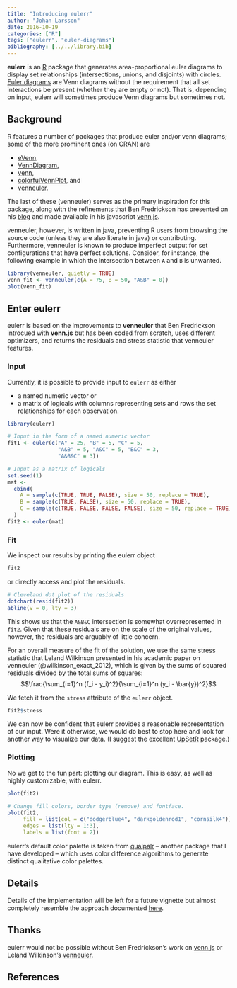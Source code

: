 ---
title: "Introducing eulerr"
author: "Johan Larsson"
date: 2016-10-19
categories: ["R"]
tags: ["eulerr", "euler-diagrams"]
bibliography: [../../library.bib]
---

**eulerr** is an [R](https://www.r-project.org) package that generates
area-proportional euler diagrams to display set
relationships (intersections, unions, and disjoints) with circles.
[Euler diagrams](https://en.wikipedia.org/wiki/Euler_diagram) are Venn
diagrams without the requirement that all set interactions be present (whether
they are empty or not). That is, depending on input, eulerr will sometimes
produce Venn diagrams but sometimes not.

## Background

R features a number of packages that produce euler and/or venn diagrams;
some of the more prominent ones (on CRAN) are

* [eVenn](https://cran.r-project.org/package=eVenn),
* [VennDiagram](https://cran.r-project.org/package=VennDiagram),
* [venn](https://cran.r-project.org/package=venn),
* [colorfulVennPlot](https://cran.r-project.org/package=colorfulVennPlot), and
* [venneuler](https://cran.r-project.org/package=venneuler).

The last of these (venneuler) serves as the primary inspiration for this package,
along with the refinements that Ben Fredrickson has presented on his
[blog](http://www.benfrederickson.com/) and made available in his javascript
[venn.js](https://github.com/benfred/venn.js).

venneuler, however, is written in java, preventing R users from 
browsing the source code (unless they are also literate in java) or
contributing. Furthermore, venneuler is known to produce imperfect output for
set configurations that have perfect solutions. Consider,
for instance, the following example in which the intersection between `A` and
`B` is unwanted.

```{r venneuler-failure, fig.height=5, fight.width=5, fig.cap='venneuler plot with unwanted overlap.'}
library(venneuler, quietly = TRUE)
venn_fit <- venneuler(c(A = 75, B = 50, "A&B" = 0))
plot(venn_fit)
```

## Enter eulerr

eulerr is based on the improvements to **venneuler** that Ben Fredrickson
introcued with **venn.js** but has been coded from scratch, uses different
optimizers, and returns the residuals and stress statistic that venneuler
features. 

### Input

Currently, it is possible to provide input to `eulerr` as either

* a named numeric vector or
* a matrix of logicals with columns representing sets and rows the set
relationships for each observation.

```{r input}
library(eulerr)

# Input in the form of a named numeric vector
fit1 <- euler(c("A" = 25, "B" = 5, "C" = 5,
                "A&B" = 5, "A&C" = 5, "B&C" = 3,
                "A&B&C" = 3))

# Input as a matrix of logicals
set.seed(1)
mat <-
  cbind(
    A = sample(c(TRUE, TRUE, FALSE), size = 50, replace = TRUE),
    B = sample(c(TRUE, FALSE), size = 50, replace = TRUE),
    C = sample(c(TRUE, FALSE, FALSE, FALSE), size = 50, replace = TRUE)
  )
fit2 <- euler(mat)
```

### Fit

We inspect our results by printing the eulerr object

```{r fit1_print}
fit2
```

or directly access and plot the residuals.

```{r residual-plot, fig.cap='Residuals for the eulerr fit.', fig.height = 5, fig.width = 5}
# Cleveland dot plot of the residuals
dotchart(resid(fit2))
abline(v = 0, lty = 3)
```

This shows us that the `A&B&C` intersection is somewhat overrepresented in
`fit2`. Given that these residuals are on the scale of the original
values, however, the residuals are arguably of little concern.

For an overall measure of the fit of the solution, we use the same stress
statistic that Leland Wilkinson presented in his academic paper on venneuler 
(@wilkinson_exact_2012), which is given by the sums of squared residuals divided
by the total sums of squares:
$$\frac{\sum_{i=1}^n (f_i - y_i)^2}{\sum_{i=1}^n (y_i - \bar{y})^2}$$

We fetch it from the `stress` attribute of the `eulerr` object.

```{r stress}
fit2$stress
```

We can now be confident that eulerr provides a reasonable representation of
our input. Were it otherwise, we would do best to stop here and look for another
way to visualize our data. (I suggest the excellent
[UpSetR](https://cran.r-project.org/package=UpSetR) package.)

### Plotting

No we get to the fun part: plotting our diagram. This is easy, as well as
highly customizable, with eulerr.

```{r eulerr-plot, fig.width=3.5, fig.height=3.5, fig.show='hold', fig.cap='eulerr plots can be modified in every possible way.'}
plot(fit2)

# Change fill colors, border type (remove) and fontface.
plot(fit2,
     fill = list(col = c("dodgerblue4", "darkgoldenrod1", "cornsilk4")),
     edges = list(lty = 1:3),
     labels = list(font = 2))
```

eulerr's default color palette is taken from
[qualpalr](https://cran.r-project.org/package=qualpalr) -- another
package that I have developed -- which uses color difference algorithms to 
generate distinct qualitative color palettes.

## Details

Details of the implementation will be left for a future vignette but almost
completely resemble the approach documented
[here](http://www.benfrederickson.com/better-venn-diagrams/).

## Thanks

eulerr would not be possible without Ben Fredrickson's work on
[venn.js](http://www.benfrederickson.com) or Leland Wilkinson's
[venneuler](https://cran.r-project.org/package=venneuler).

## References
